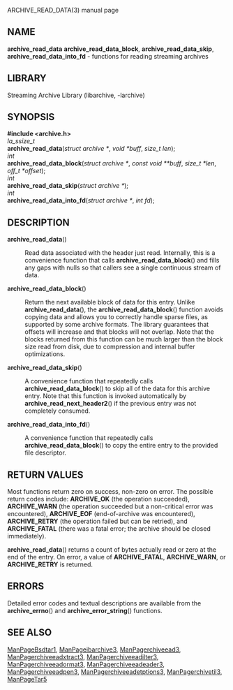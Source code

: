 ARCHIVE_READ_DATA(3) manual page 
== NAME == 
'''archive_read_data''' 
'''archive_read_data_block''', 
'''archive_read_data_skip''', 
'''archive_read_data_into_fd''' 
- functions for reading streaming archives 
== LIBRARY == 
Streaming Archive Library (libarchive, -larchive) 
== SYNOPSIS == 
'''<nowiki>#include <archive.h></nowiki>''' 
<br> 
''la_ssize_t'' 
<br> 
'''archive_read_data'''(''struct archive *'', ''void *buff'', ''size_t len''); 
<br> 
''int'' 
<br> 
'''archive_read_data_block'''(''struct archive *'', ''const void **buff'', ''size_t *len'', ''off_t *offset''); 
<br> 
''int'' 
<br> 
'''archive_read_data_skip'''(''struct archive *''); 
<br> 
''int'' 
<br> 
'''archive_read_data_into_fd'''(''struct archive *'', ''int fd''); 
== DESCRIPTION == 
<dl> 
<dt>'''archive_read_data'''()</dt><dd> 
Read data associated with the header just read. 
Internally, this is a convenience function that calls 
'''archive_read_data_block'''() 
and fills any gaps with nulls so that callers see a single 
continuous stream of data. 
</dd><dt>'''archive_read_data_block'''()</dt><dd> 
Return the next available block of data for this entry. 
Unlike 
'''archive_read_data'''(), 
the 
'''archive_read_data_block'''() 
function avoids copying data and allows you to correctly handle 
sparse files, as supported by some archive formats. 
The library guarantees that offsets will increase and that blocks 
will not overlap. 
Note that the blocks returned from this function can be much larger 
than the block size read from disk, due to compression 
and internal buffer optimizations. 
</dd><dt>'''archive_read_data_skip'''()</dt><dd> 
A convenience function that repeatedly calls 
'''archive_read_data_block'''() 
to skip all of the data for this archive entry. 
Note that this function is invoked automatically by 
'''archive_read_next_header2'''() 
if the previous entry was not completely consumed. 
</dd><dt>'''archive_read_data_into_fd'''()</dt><dd> 
A convenience function that repeatedly calls 
'''archive_read_data_block'''() 
to copy the entire entry to the provided file descriptor. 
</dd></dl> 
== RETURN VALUES == 
Most functions return zero on success, non-zero on error. 
The possible return codes include: 
'''ARCHIVE_OK''' 
(the operation succeeded), 
'''ARCHIVE_WARN''' 
(the operation succeeded but a non-critical error was encountered), 
'''ARCHIVE_EOF''' 
(end-of-archive was encountered), 
'''ARCHIVE_RETRY''' 
(the operation failed but can be retried), 
and 
'''ARCHIVE_FATAL''' 
(there was a fatal error; the archive should be closed immediately). 

'''archive_read_data'''() 
returns a count of bytes actually read or zero at the end of the entry. 
On error, a value of 
'''ARCHIVE_FATAL''', 
'''ARCHIVE_WARN''', 
or 
'''ARCHIVE_RETRY''' 
is returned. 
== ERRORS == 
Detailed error codes and textual descriptions are available from the 
'''archive_errno'''() 
and 
'''archive_error_string'''() 
functions. 
== SEE ALSO == 
[[ManPageBsdtar1]], 
[[ManPageibarchive3]], 
[[ManPagerchiveead3]], 
[[ManPagerchiveeadxtract3]], 
[[ManPagerchiveeadilter3]], 
[[ManPagerchiveeadormat3]], 
[[ManPagerchiveeadeader3]], 
[[ManPagerchiveeadpen3]], 
[[ManPagerchiveeadetptions3]], 
[[ManPagerchivetil3]], 
[[ManPageTar5]] 
